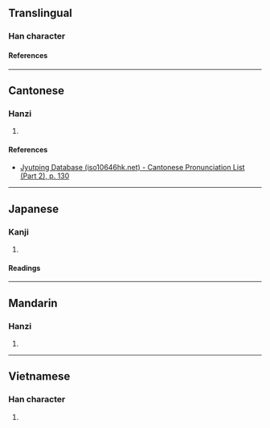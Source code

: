 {{character info/new}}
==Translingual==

===Han character===
{{Han char|rn=75|rad=木|as=10|sn=14|four=45993|canj=DQMF|ids=⿰木素}}

====References====
{{Han ref|kx=0543.270|dkj=15248|dj=0931.130|hdz=21259.060|uh=69A1}}

----

==Cantonese==

===Hanzi===
{{yue-hanzi|jyut=[[sou3]]|y=sou3}}

# {{rfdef|yue|sort=木10}}

====References====
* [http://www.iso10646hk.net/jp/document/download.jsp Jyutping Database (iso10646hk.net) - Cantonese Pronunciation List (Part 2), p. 130]

----

==Japanese==

===Kanji===
{{ja-kanji|grade=|rs=木10}}

# {{rfdef|ja|sort=木10}}

====Readings====
{{ja-readings
|on=そ
|kun=きじ
}}

----

==Mandarin==

===Hanzi===
{{cmn-hanzi|pin=[[sù]] ([[su4]])|wg=su<sup>4</sup>}}

# {{rfdef|cmn|sort=木10}}

----

==Vietnamese==

===Han character===
{{vi-readings|rs=木10|reading=tử}}

# {{rfdef|vi|sort=木10}}